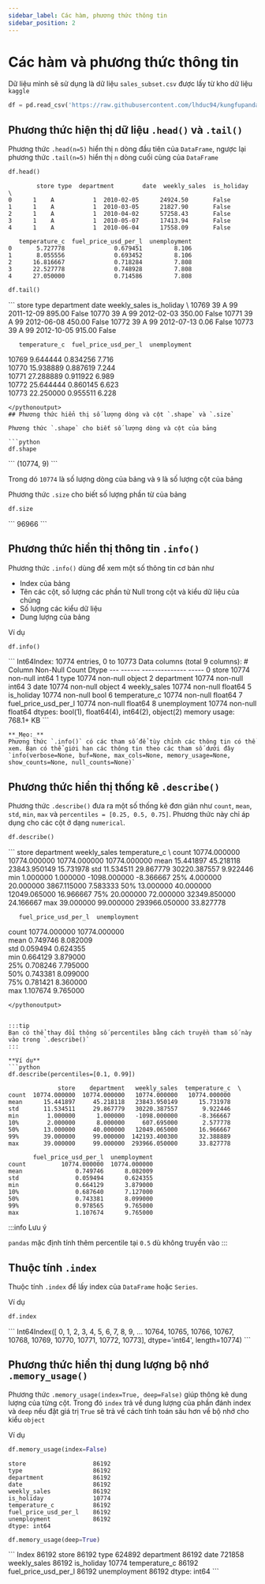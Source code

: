 ```yaml
---
sidebar_label: Các hàm, phương thức thông tin
sidebar_position: 2
---
```


# Các hàm và phương thức thông tin


Dữ liệu mình sẽ sử dụng là dữ liệu `sales_subset.csv` được lấy từ kho dữ liệu `kaggle`

```python
df = pd.read_csv('https://raw.githubusercontent.com/lhduc94/kungfupandas/master/data/sales_subset.csv',index_col=['Unnamed: 0'])
```

## Phương thức hiện thị dữ liệu `.head()` và `.tail()`

Phương thức `.head(n=5)` hiển thị `n` dòng đầu tiên của `DataFrame`, ngược lại phương thức `.tail(n=5)` hiển thị `n` dòng cuối cùng của `DataFrame`

```python
df.head()
```
```{.python_output}
        store type  department        date  weekly_sales  is_holiday  \
0      1    A           1  2010-02-05      24924.50       False   
1      1    A           1  2010-03-05      21827.90       False   
2      1    A           1  2010-04-02      57258.43       False   
3      1    A           1  2010-05-07      17413.94       False   
4      1    A           1  2010-06-04      17558.09       False 

   temperature_c  fuel_price_usd_per_l  unemployment  
0       5.727778              0.679451         8.106  
1       8.055556              0.693452         8.106  
2      16.816667              0.718284         7.808  
3      22.527778              0.748928         7.808  
4      27.050000              0.714586         7.808  
```
```python
df.tail()
```

<pythonoutput>
```
       store type  department        date  weekly_sales  is_holiday  \
10769     39    A          99  2011-12-09        895.00       False   
10770     39    A          99  2012-02-03        350.00       False   
10771     39    A          99  2012-06-08        450.00       False   
10772     39    A          99  2012-07-13          0.06       False   
10773     39    A          99  2012-10-05        915.00       False   

       temperature_c  fuel_price_usd_per_l  unemployment  
10769       9.644444              0.834256         7.716  
10770      15.938889              0.887619         7.244  
10771      27.288889              0.911922         6.989  
10772      25.644444              0.860145         6.623  
10773      22.250000              0.955511         6.228 

```
</pythonoutput>
## Phương thức hiển thị số lượng dòng và cột `.shape` và `.size`

Phương thức `.shape` cho biết số lượng dòng và cột của bảng

```python
df.shape
```

<pythonoutput>
```
(10774, 9)
```
</pythonoutput>

Trong dó `10774` là số lượng dòng của bảng và `9` là số lượng cột của bảng

Phương thức `.size` cho biết số lượng phần từ của bảng

```python
df.size
```

<pythonoutput>
```
96966
```
</pythonoutput>

## Phương thức hiển thị thông tin `.info()`

 Phương thức `.info()` dùng để xem một số thông tin cơ bản như
 
 - Index của bảng
 - Tên các cột, số lượng các phần tử Null trong cột và kiểu dữ liệu của chúng
 - Số lượng các kiểu dữ liệu
 - Dung lượng của bảng

 Ví dụ

```python
df.info()
```

<pythonoutput>
```
<class 'pandas.core.frame.DataFrame'>
Int64Index: 10774 entries, 0 to 10773
Data columns (total 9 columns):
 #   Column                Non-Null Count  Dtype  
---  ------                --------------  -----  
 0   store                 10774 non-null  int64  
 1   type                  10774 non-null  object 
 2   department            10774 non-null  int64  
 3   date                  10774 non-null  object 
 4   weekly_sales          10774 non-null  float64
 5   is_holiday            10774 non-null  bool   
 6   temperature_c         10774 non-null  float64
 7   fuel_price_usd_per_l  10774 non-null  float64
 8   unemployment          10774 non-null  float64
dtypes: bool(1), float64(4), int64(2), object(2)
memory usage: 768.1+ KB
```
</pythonoutput>

```{block2, type='rmdtip'}
**_Mẹo:_**
Phương thức `.info()` có các tham số để tùy chỉnh các thông tin có thể xem. Bạn có thể giới hạn các thông tin theo các tham số dưới đây
`info(verbose=None, buf=None, max_cols=None, memory_usage=None, show_counts=None, null_counts=None)`
``` 

## Phương thức hiển thị thống kê `.describe()`

Phương thức `.describe()` đưa ra một số thống kê đơn giản như `count`, `mean`, `std`, `min`, `max` và `percentiles = [0.25, 0.5, 0.75]`. Phương thức này chỉ áp dụng cho các cột ở dạng `numerical`.

```python
df.describe()
```

<pythonoutput>
```
              store    department   weekly_sales  temperature_c  \
count  10774.000000  10774.000000   10774.000000   10774.000000   
mean      15.441897     45.218118   23843.950149      15.731978   
std       11.534511     29.867779   30220.387557       9.922446   
min        1.000000      1.000000   -1098.000000      -8.366667   
25%        4.000000     20.000000    3867.115000       7.583333   
50%       13.000000     40.000000   12049.065000      16.966667   
75%       20.000000     72.000000   32349.850000      24.166667   
max       39.000000     99.000000  293966.050000      33.827778   

       fuel_price_usd_per_l  unemployment  
count          10774.000000  10774.000000  
mean               0.749746      8.082009  
std                0.059494      0.624355  
min                0.664129      3.879000  
25%                0.708246      7.795000  
50%                0.743381      8.099000  
75%                0.781421      8.360000  
max                1.107674      9.765000  
```
</pythonoutput>


:::tip
Bạn có thể thay đổi thông số percentiles bằng cách truyền tham số này vào trong `.describe()`
:::

**Ví dụ** 
```python
df.describe(percentiles=[0.1, 0.99])
```

```{.python_output}
              store    department   weekly_sales  temperature_c  \
count  10774.000000  10774.000000   10774.000000   10774.000000   
mean      15.441897     45.218118   23843.950149      15.731978   
std       11.534511     29.867779   30220.387557       9.922446   
min        1.000000      1.000000   -1098.000000      -8.366667   
10%        2.000000      8.000000     607.695000       2.577778   
50%       13.000000     40.000000   12049.065000      16.966667   
99%       39.000000     99.000000  142193.400300      32.388889   
max       39.000000     99.000000  293966.050000      33.827778   

       fuel_price_usd_per_l  unemployment  
count          10774.000000  10774.000000  
mean               0.749746      8.082009  
std                0.059494      0.624355  
min                0.664129      3.879000  
10%                0.687640      7.127000  
50%                0.743381      8.099000  
99%                0.978565      9.765000  
max                1.107674      9.765000   
``` 

:::info Lưu ý

`pandas` mặc định tính  thêm percentile tại `0.5` dù không truyền vào 
:::

## Thuộc tính `.index`
Thuộc tính `.index` để lấy index của `DataFrame` hoặc `Series`.

Ví dụ

```python
df.index
```

<pythonoutput>
```
Int64Index([    0,     1,     2,     3,     4,     5,     6,     7,     8,
                9,
            ...
            10764, 10765, 10766, 10767, 10768, 10769, 10770, 10771, 10772,
            10773],
           dtype='int64', length=10774)
```
</pythonoutput>

## Phương thức hiển thị dung lượng bộ nhớ `.memory_usage()`

Phương thức `.memory_usage(index=True, deep=False)` giúp thông kê dung lượng của từng cột. Trong đó `index` trả về dung lượng của phần đánh index và `deep` nếu đặt giá trị `True` sẽ trả về cách tính toán sâu hơn về bộ nhớ cho kiểu `object`

Ví dụ

```python
df.memory_usage(index=False)
```

```{.python_output}
store                   86192
type                    86192
department              86192
date                    86192
weekly_sales            86192
is_holiday              10774
temperature_c           86192
fuel_price_usd_per_l    86192
unemployment            86192
dtype: int64
```

```python
df.memory_usage(deep=True) 
```

<pythonoutput> 
```
Index                    86192
store                    86192
type                    624892
department               86192
date                    721858
weekly_sales             86192
is_holiday               10774
temperature_c            86192
fuel_price_usd_per_l     86192
unemployment             86192
dtype: int64
```
</pythonoutput>



